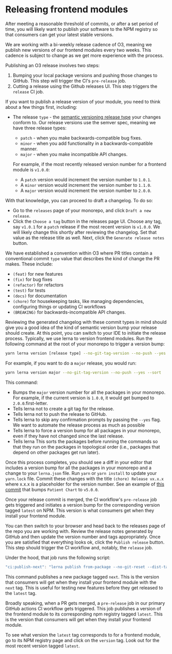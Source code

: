# Releasing frontend modules

After meeting a reasonable threshold of commits, or after a set period of time, you will likely want to publish your software to the NPM registry so that consumers can get your latest stable versions.

We are working with a bi-weekly release cadence of O3, meaning we publish new versions of our frontend modules every two weeks. This cadence is subject to change as we get more experience with the process.

Publishing an O3 release involves two steps:

1. Bumping your local package versions and pushing those changes to GitHub. This step will trigger the CI's `pre-release` job.
2. Cutting a release using the Github releases UI. This step triggers the `release` CI job.

If you want to publish a release version of your module, you need to think about a few things first, including:

- The release `type` - the [semantic versioning release type](https://docs.npmjs.com/about-semantic-versioning) your changes conform to. Our release versions use the semver spec, meaning we have three release types:

  - `patch` - when you make backwards-compatible bug fixes.
  - `minor` - when you add functionality in a backwards-compatible manner.
  - `major` - when you make incompatible API changes.

  For example, if the most recently released version number for a frontend module is `v1.0.0`:

  - A `patch` version would increment the version number to `1.0.1`.
  - A `minor` version would increment the version number to `1.1.0`.
  - A `major` version would increment the version number to `2.0.0`.

With that knowledge, you can proceed to draft a changelog. To do so:

- Go to the `releases` page of your monorepo, and click `Draft a new release`.
- Click the `Choose a tag` button in the releases page UI. Choose any tag, say `v1.0.1` for a `patch` release if the most recent version is `v1.0.0`. We will likely change this shortly after reviewing the changelog. Set that value as the release title as well. Next, click the `Generate release notes` button.

We have established a convention within O3 where PR titles contain a conventional commit `type` value that describes the kind of change the PR makes. These include:

- `(feat)` for new features
- `(fix)` for bug fixes
- `(refactor)` for refactors
- `(test)` for tests
- `(docs)` for documentation
- `(chore)` for housekeeping tasks, like managing dependencies, configuring things or updating CI workflows
- `(BREAKING)` for backwards-incompatible API changes.

Reviewing the generated changelog with these commit types in mind should give you a good idea of the kind of semantic version bump your release should create. At this point, you can switch to your IDE to initiate the release process. Typically, we use lerna to version frontend modules. Run the following command at the root of your monorepo to trigger a version bump:

```sh
yarn lerna version [release type] --no-git-tag-version --no-push --yes --sort
```

For example, if you want to do a `major` release, you would run:

```sh
yarn lerna version major --no-git-tag-version --no-push --yes --sort
```

This command:

- Bumps the `major` version number for all the packages in your monorepo. For example, if the current version is `1.0.0`, it would get bumped to `2.0.0`.first-letter.
- Tells lerna not to create a git tag for the release.
- Tells lerna not to push the release to GitHub.
- Tells lerna to skip any confirmation prompts by passing the `--yes` flag. We want to automate the release process as much as possible
- Tells lerna to force a version bump for all packages in your monorepo, even if they have not changed since the last release.
- Tells lerna This sorts the packages before running the commands so that they run on the packages in topological order (i.e., packages that depend on other packages get run later).

Once this process completes, you should see a diff in your editor that includes a version bump for all the packages in your monorepo and a change to your `lerna.json` file. Run `yarn` or `yarn install` to update your `yarn.lock` file. Commit these changes with the title `(chore) Release vx.x.x` where x.x.x is a placeholder for the version number. See an example of [this commit](https://github.com/openmrs/openmrs-esm-patient-chart/pull/1279) that bumps `Patient Chart` to `v5.0.0`.

Once your release commit is merged, the CI workflow's `pre-release` job gets triggered and initiates a version bump for the corresponding version tagged `latest` on NPM. This version is what consumers get when they install your frontend module.

You can then switch to your browser and head back to the releases page of the repo you are working with. Review the release notes generated by GitHub and then update the version number and tags appropriately. Once you are satisfied that everything looks ok, click the `Publish release` button. This step should trigger the CI workflow and, notably, the `release` job.

Under the hood, that job runs the following script:

```jsx
"ci:publish-next": "lerna publish from-package --no-git-reset --dist-tag next --yes",
```

This command publishes a new package tagged `next`. This is the version that consumers will get when they install your frontend module with the `next` tag. This is useful for testing new features before they get released to the `latest` tag.

Broadly speaking, when a PR gets merged, a `pre-release` job in our primary GitHub actions CI workflow gets triggered. This job publishes a version of the frontend module to its corresponding npm registry tagged `latest`. This is the version that consumers will get when they install your frontend module.

To see what version the `latest` tag corresponds to for a frontend module, go to its NPM registry page and click on the `version` tag. Look out for the most recent version tagged `latest`.
